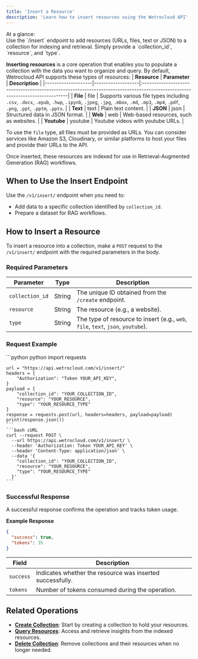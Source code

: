 ```yaml
---
title: 'Insert a Resource'
description: 'Learn how to insert resources using the Wetrocloud API'
---
```

<Info>
At a glance: <br/> Use the `/insert` endpoint to add resources (URLs, files, text or JSON) to a collection for indexing and retrieval. Simply provide a `collection_id`, `resource`, and `type`.
</Info>

**Inserting resources** is a core operation that enables you to populate a collection with the data you want to organize and query.
By default, Wetrocloud API supports these types of resources:
| **Resource** | **Parameter** | **Description**                                                                                                            |
|--------------------|-------------------|:----------------------------------------------------------------------------------------------------------------------------|
| **File**           | file             | Supports various file types including `.csv`, `.docx`, `.epub`, `.hwp`, `.ipynb`, `.jpeg`, `.jpg`, `.mbox`, `.md`, `.mp3`, `.mp4`, `.pdf`, `.png`, `.ppt`, `.pptm`, `.pptx`. |
| **Text**           | text             | Plain text content.                                                                                                       |
| **JSON**           | json             | Structured data in JSON format.                                                                                           |
| **Web**            | web              | Web-based resources, such as websites.                                                                |
| **Youtube**        | youtube          | Youtube videos with youtube URLs.                                                                |

<Note> To use the `file` type, all files must be provided as URLs. You can consider services like Amazon S3, Cloudinary, or similar platforms to host your files and provide their URLs to the API. </Note>

Once inserted, these resources are indexed for use in Retrieval-Augmented Generation (RAG) workflows.

## When to Use the Insert Endpoint

Use the `/v1/insert/` endpoint when you need to:

- Add data to a specific collection identified by `collection_id`.
- Prepare a dataset for RAG workflows.

## How to Insert a Resource

To insert a resource into a collection, make a `POST` request to the `/v1/insert/` endpoint with the required parameters in the body.

### Required Parameters

| Parameter       | Type   | Description                                            |
|------------------|--------|--------------------------------------------------------|
| `collection_id` | String | The unique ID obtained from the `/create` endpoint. |
| `resource` | String | The resource (e.g., a website). |
| `type` | String | The type of resource to insert (e.g., `web`, `file`, `text`, `json`, `youtube`). |

### Request Example
<CodeGroup>
    ```python python
    import requests

    url = "https://api.wetrocloud.com/v1/insert/"
    headers = {
        "Authorization": "Token YOUR_API_KEY",
    }
    payload = {
        "collection_id": "YOUR_COLLECTION_ID",
        "resource": "YOUR_RESOURCE",
        "type": "YOUR_RESOURCE_TYPE"
    }
    response = requests.post(url, headers=headers, payload=payload)
    print(response.json())
    ```
    ```bash cURL
    curl --request POST \
      --url https://api.wetrocloud.com/v1/insert/ \
      --header 'Authorization: Token YOUR_API_KEY' \
      --header 'Content-Type: application/json' \
      --data '{
        "collection_id": "YOUR_COLLECTION_ID",
        "resource": "YOUR_RESOURCE",
        "type": "YOUR_RESOURCE_TYPE"
      }'
    ```
</CodeGroup>

### Successful Response

A successful response confirms the operation and tracks token usage.

**Example Response**

```json
{
  "success": true,
  "tokens": 35
}
```

| Field      | Description                                     |
|------------|-------------------------------------------------|
| `success`  | Indicates whether the resource was inserted successfully. |
| `tokens`   | Number of tokens consumed during the operation. |

## Related Operations

- **[Create Collection](#)**: Start by creating a collection to hold your resources.
- **[Query Resources](#)**: Access and retrieve insights from the indexed resources.
- **[Delete Collection](#)**: Remove collections and their resources when no longer needed.
